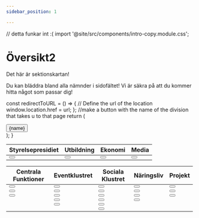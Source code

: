 ```yaml
---
sidebar_position: 1

---
```


// detta funkar int :( import '@site/src/components/intro-copy.module.css';
<style>
    {`
    .rounded-button {
    display: inline-block;
    padding: 10px 20px;
    border-radius: 20px;
    background-color: #7d5a3e;
    color: white;
    font-size: 16px;
    text-align: center;
    text-decoration: none;
    cursor: pointer;
  }

  .rounded-button:hover {
    background-color: #715138;
  }
    `}
</style>
# Översikt2

Det här är sektionskartan!


Du kan bläddra bland alla nämnder i sidofältet! Vi är säkra på att du kommer hitta något som passar dig!

  const redirectToURL = () => {
    // Define the url of the location
    window.location.href = url;
  };
  //make a button with the name of the division that takes u to that page
  return (
    <div>
      <button className="rounded-button" onClick={redirectToURL}>{name}</button>
    </div>
  );
}



| Styrelsepresidiet | Utbildning  | Ekonomi  | Media |
|-----------|-----------|-----------|-----------|
| <Button name='Styrelsen' url = './board' /> | <Button name='Studienämnden' url = './education' /> | <Button name='Ingenjörskapital' url = './ekonomi' /> | <Button name='Kommunikationsnämnden' url = './media' />|

| Centrala Funktioner | Eventklustret | Sociala Klustret | Näringsliv | Projekt|
|-----------|-----------|-----------|-----------|-----------|
|<Button name='Ledamöter till Kårfullmäktige' url = './central/karfullmaktige' />|<Button name='Clubmästeriet' url = './event/cmi' />| <Button name='GenI' url = './social/geni' /> |<Button name='Näringslivsnämnden' url = './business/businesscom' />|<Button name='iSkillnad' url = './projects/iskillnad' />|
|<Button name='Skyddsombud' url = './central/skyddsombud' />|<Button name='Kulturnämnden' url = './event/culture' />|<Button name='I-Alumni' url = './social/ialumni' />|<Button name='Dagen-I' url = './business/dageni' />|<Button name='Kravallen' url = './projects/kravallen' />|
|<Button name='Valberedningen' url = './central/valberedningen' />|<Button name='ESTIEM' url = './event/estiem' />|<Button name='Idrottsnämnden' url = './social/idrottsnamnden' />|<Button name='I-Case' url = './business/icase' />|<Button name='Seniorkollegiet' url = './projects/seniorkollegiet' />|
| |<Button name='iSpexet' url = './event/ispexet' />|<Button name='Internationella Gruppen' url = './social/internationalgroup' />|<Button name='I-Start' url = './business/istart' />| |
| |<Button name='Mottagningen' url = './event/reception' />|<Button name='Portergeneral' url = './social/portergeneral' />| | |
| | |<Button name='SOFt' url = './social/soft' />| | |








